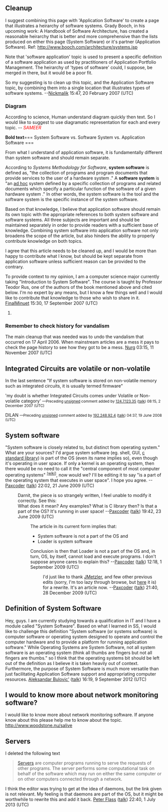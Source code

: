 {{Vital article|topic=Technology|level=5|class=Start}}
{{WikiProjectBannerShell|
1=
{{WikiProject Computing |class=Start |importance=Mid |software=yes |software-importance=High}}
{{WikiProject Systems |class=start |importance=high |field=Software engineering}}
}}

==Cleanup==
I suggest combining this page with 'Application Software' to create a page that illustrates a heirarchy of software systems.  Grady Booch, in his upcoming work: A Handbook of Software Architecture, has created a reasonable heirarchy that is better and more comprehensive than the lists produced on either this page (System Software) or it's partner (Application Software).  Ref: http://www.booch.com/architecture/systems.jsp

Note that 'software application' topic is used to present a specific definition of a software application as used by practitioners of Application Portfolio Management.  The heirarchy of 'types of software' could, I suppose, be merged in there, but it would be a poor fit.

So my suggesting is to clean up this topic, and the Application Software topic, by combining them into a single location that illustrates types of software systems.
--[[User:Nickmalik|Nickmalik]] 15:47, 20 February 2007 (UTC)

===Diagram===
According to science, Human understand diagram quickly then text. So I would like to suggest to use diagramatic representation for each and every topic. --<FONT color = "red"><EM> SAMEER</EM></FONT>

'''Bold text'''=== System Software vs. Software System vs. Application Software ===

From what I understand of application software, it is fundamentally different than system software and should remain separate.

According to ''Systems Methodology for Software'', '''system software''' is defined as, "the collection of programs and program documents that provide services to the user of a hardware system {{Harv|Rus|Rus|1993|p=93|Ref=none}}." A '''software system''' is "an [[Ad hoc|ad hoc]] system defined by a specific collection of programs and related documents which specify a particular function of the software of a given hardware system {{Harv|Rus|Rus|1993|p=94|Ref=none}}." In other words, the system software is the tool and the software system is the specific instance of the system software.

Based on that knowledge, I believe that application software should remain its own topic with the appropriate references to both system software and software systems. All three subjects are important and should be maintained separately in order to provide readers with a sufficient base of knowledge. Combining system software into application software not only broadens the scope of the article, but also hinders the ability to properly contribute knowledge on both topics.

I agree that this article needs to be cleaned up, and I would be more than happy to contribute what I know, but should be kept separate from application software unless sufficient reason can be provided to the contrary.

To provide context to my opinion, I am a computer science major currently taking "Introduction to System Software". The course is taught by Professor Teodor Rus, one of the authors of the book mentioned above and cited below. I'm no expert by any means, but I know a few things well and I would like to contribute that knowledge to those who wish to share in it. [[User:FinalMinuet|FinalMinuet]] 15:30, 17 September 2007 (UTC)

#{{cite book
  |last = Rus
  |first = Teodor
  |coauthors = Daniela Rus
  |title = Systems Methodology for Software
  |year = 1993
  |publisher = [[World Scientific Publishing]]
  |isbn = 9810212542}}

===Remember to check history for vandalism===
The main cleanup that was needed was to undo the vandalism that occurred on 17 April 2006. When mainstream articles are a mess it pays to check the page history to see how they got to be a mess. [[User:Nurg|Nurg]] 03:15, 11 November 2007 (UTC)

== Integrated Circuits are volatile or non-volatile ==

In the last sentence "If system software is stored on non-volatile memory such as integrated circuits, it is usually termed firmware"

'my doubt is whether Integrated Circuits comes under Volatile or Non-volatile category'  <small>—Preceding [[Wikipedia:Signatures|unsigned]] comment added by [[Special:Contributions/124.7.123.35|124.7.123.35]] ([[User talk:124.7.123.35|talk]]) 08:15, 2 December 2007 (UTC)</small><!-- Template:UnsignedIP --> <!--Autosigned by SineBot-->

DILAN  <small>—Preceding [[Wikipedia:Signatures|unsigned]] comment added by [[Special:Contributions/192.248.92.4|192.248.92.4]] ([[User talk:192.248.92.4|talk]]) 04:37, 19 June 2008 (UTC)</small><!-- Template:UnsignedIP --> <!--Autosigned by SineBot-->

== System software ==

"System software is closely related to, but distinct from operating system."
What are your sources? I'd argue system software (eg. shell, GUI, [[c standard library]]) is part of the OS (even its name implies so), even though it's operating in user space. If only a kernel is an operating system, then there would be no need to call it the "central component of most computer operating systems" <sup>[[Kernel_(computing)|[wiki]]]</sup>, now would we? I'll be editing it to say "is a part of the operating system that executes in user space". I hope you agree. --[[User:Paxcoder|Paxcoder]] ([[User talk:Paxcoder|talk]]) 22:02, 21 June 2009 (UTC)
:Darnit, the piece is so strangely written, I feel unable to modify it correctly. See this:
:{{cquote|An operating system creates an interface between other software and the system hardware, while system software will refine or allow greater interaction with the user.}}
:What does it mean? Any examples? What is C library then? Is that a part of the OS? It's running in user space! --[[User:Paxcoder|Paxcoder]] ([[User talk:Paxcoder|talk]]) 19:42, 23 June 2009 (UTC)
::The article in its current form implies that:
::*System software is not a part of the OS and
::*Loader is system software
::Conclusion is then that Loader is not a part of the OS and, in turn, OS, by itself, cannot load and execute programs. I don't suppose anyone cares to explain this? --[[User:Paxcoder|Paxcoder]] ([[User talk:Paxcoder|talk]]) 12:18, 1 September 2009 (UTC)
:::I'd just like to thank [[User:JMetzler|JMetzler]], and few other previous edits (sorry, I'm too lazy through browse, but [http://en.wikipedia.org/w/index.php?title=System_software&action=history&year=2009&month=-1&tagfilter= here] it is) for a rewrite. It's an article now. --[[User:Paxcoder|Paxcoder]] ([[User talk:Paxcoder|talk]]) 21:40, 28 December 2009 (UTC)

== Definition of System Software ==

Hey, guys. I am currently studying towards a qualification in IT and I have a module called "System Software". Based on what I learned in SS, I would like to challenge this definition "System software (or systems software) is computer software or operating system designed to operate and control the computer hardware and to provide a platform for running application software." While Operating Systems are System Software, not all system software is an operating system (think all thumbs are fingers but not all fingers are thumbs." so I think that the operating systems bit should be left out of the definition as I believe it is taken heavily out of context. Furthermore, the purpose of System Software is much more versatile than just facilitating Application Software support and appropriating computer resources. [[User:Aleksandar Bulovic&#39;|Aleksandar Bulovic&#39;]] ([[User talk:Aleksandar Bulovic&#39;|talk]]) 16:19, 9 September 2012 (UTC)

== I would to know more about network monitoring software? ==

I would like to know more about network monitoring software. If anyone know about this please help me to know about the topic.
http://www.woodstone.nu/salive

== Servers ==

I deleted the following text
<blockquote>
[[server (computing)|Servers]] are computer programs running to serve the requests of other programs. The server performs some computational task on behalf of the software which may run on either the same computer or on other computers connected through a network.</blockquote>
I think the editor was trying to get at the idea of daemons, but the link given is not relevant.  My feeling is that daemons are part of the OS, but it might be worthwhile to rewrite this and add it back. [[User:Peter Flass|Peter Flass]] ([[User talk:Peter Flass|talk]]) 22:40, 1 July 2013 (UTC)
